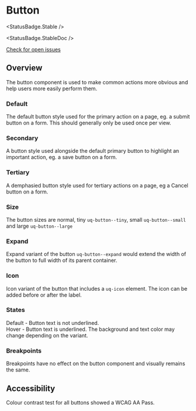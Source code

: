 
<Meta of={ButtonStories} />

# Button

<StatusBadge.Stable />

<StatusBadge.StableDoc />

<a href="https://github.com/uq-its-ss/design-system/issues" target="_blank">
  Check for open issues
</a>

## Overview

The button component is used to make common actions more obvious and help users more easily perform them.

### Default

The default button style used for the primary action on a page, eg. a submit button on a form. This should generally only be used once per view.

<Canvas of={ButtonStories.Primary} />

<Controls of={ButtonStories.Primary} />

### Secondary

A button style used alongside the default primary button to highlight an important action, eg. a save button on a form.

<Canvas of={ButtonStories.Secondary} />

### Tertiary

A demphasied button style used for tertiary actions on a page, eg a Cancel button on a form.

<Canvas of={ButtonStories.Tertiary} />

### Size

The button sizes are normal, tiny `uq-button--tiny`, small `uq-button--small` and large `uq-button--large`

<Canvas of={ButtonStories.Size} />

### Expand

Expand variant of the button `uq-button--expand` would extend the width of the button to full width of its parent container.

<Canvas of={ButtonStories.Expanded} />

### Icon

Icon variant of the button that includes a `uq-icon` element. The icon can be added before or after the label.

<Canvas of={ButtonStories.Icon} />

### States

Default - Button text is not underlined. <br />
Hover - Button text is underlined. The background and text color may change depending on the variant.

### Breakpoints

Breakpoints have no effect on the button component and visually remains the same.

## Accessibility

Colour contrast test for all buttons showed a WCAG AA Pass.
